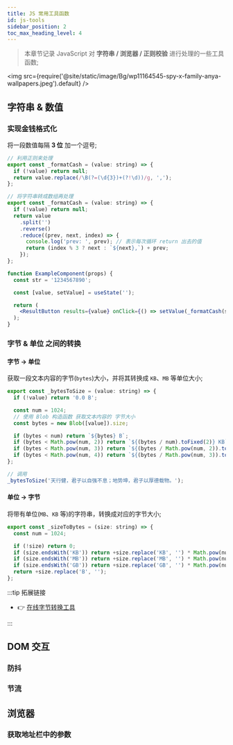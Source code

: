 ```yaml
---
title: JS 常用工具函数
id: js-tools
sidebar_position: 2
toc_max_heading_level: 4
---
```


> 本章节记录 JavaScript 对 **字符串 / 浏览器 / 正则校验** 进行处理的一些工具函数;

<img src={require('@site/static/image/Bg/wp11164545-spy-x-family-anya-wallpapers.jpeg').default} />

## 字符串 & 数值

### 实现金钱格式化

将一段数值每隔 **3 位** 加一个逗号;

```jsx title="代码实现 - 壹" showLineNumbers
// 利用正则来处理
export const _formatCash = (value: string) => {
  if (!value) return null;
  return value.replace(/\B(?=(\d{3})+(?!\d))/g, ',');
};
```

```jsx title="代码实现 - 贰" showLineNumbers
// 将字符串转成数组再处理
export const _formatCash = (value: string) => {
  if (!value) return null;
  return value
    .split('')
    .reverse()
    .reduce((prev, next, index) => {
      console.log('prev: ', prev); // 表示每次循环 return 出去的值
      return (index % 3 ? next : `${next},`) + prev;
    });
};
```

```jsx live
function ExampleComponent(props) {
  const str = '1234567890';

  const [value, setValue] = useState('');

  return (
    <ResultButton results={value} onClick={() => setValue(_formatCash(str))} openJsonView={false} />
  );
}
```

### 字节 & 单位 之间的转换

#### 字节 → 单位

获取一段文本内容的字节(`bytes`)大小，并将其转换成 `KB`、`MB` 等单位大小;

```jsx title="代码实现" showLineNumbers
export const _bytesToSize = (value: string) => {
  if (!value) return '0.0 B';

  const num = 1024;
  // 使用 Blob 构造函数 获取文本内容的 字节大小
  const bytes = new Blob([value]).size;

  if (bytes < num) return `${bytes} B`;
  if (bytes < Math.pow(num, 2)) return `${(bytes / num).toFixed(2)} KB`; // Math.pow() 方法表示一个数值的 n 次方
  if (bytes < Math.pow(num, 3)) return `${(bytes / Math.pow(num, 2)).toFixed(2)} MB`; // 保留两位小数
  if (bytes < Math.pow(num, 4)) return `${(bytes / Math.pow(num, 3)).toFixed(2)} GB`;
};

// 调用
_bytesToSize('天行健，君子以自强不息；地势坤，君子以厚德载物。');
```

#### 单位 → 字节

将带有单位(`MB`、`KB` 等)的字符串，转换成对应的字节大小;

```jsx title="代码实现" showLineNumbers
export const _sizeToBytes = (size: string) => {
  const num = 1024;

  if (!size) return 0;
  if (size.endsWith('KB')) return +size.replace('KB', '') * Math.pow(num, 1); // String.endsWith() 方法用来判断字符串是否以指定的字符结尾（区分大小写）
  if (size.endsWith('MB')) return +size.replace('MB', '') * Math.pow(num, 2);
  if (size.endsWith('GB')) return +size.replace('GB', '') * Math.pow(num, 3);
  return +size.replace('B', '');
};
```

:::tip 拓展链接

- 👉 [在线字节转换工具](https://tooltt.com/byte-convert/)

:::

## DOM 交互

### 防抖

### 节流

## 浏览器

### 获取地址栏中的参数
